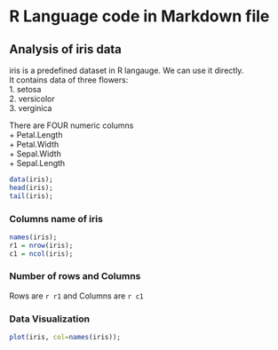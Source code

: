 # R Language code in Markdown file

## Analysis of iris data

iris is a predefined dataset in R langauge. We can use it directly.  
It contains data of three flowers:  
1. setosa  
2. versicolor  
3. verginica

There are FOUR numeric columns  
+ Petal.Length  
+ Petal.Width  
+ Sepal.Width  
+ Sepal.Length  

```r
data(iris);
head(iris);
tail(iris);
```

### Columns name of iris
```r
names(iris);
r1 = nrow(iris);
c1 = ncol(iris);
```

### Number of rows and Columns
Rows are `r r1` and Columns are `r c1`

### Data Visualization
```r
plot(iris, col=names(iris));
```


